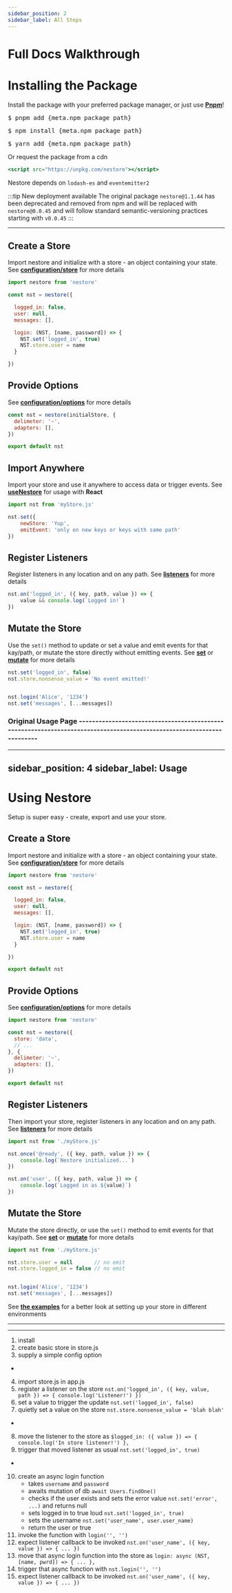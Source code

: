 ```yaml
---
sidebar_position: 2
sidebar_label: All Steps
---
```



# Full Docs Walkthrough


# Installing the Package


Install the package with your preferred package manager, or just use **[Pnpm](https://pnpm.io/)**!


<Tabs>

<TabItem value="pnpm" label="Pnpm" default>
<pre>
$ pnpm add {meta.npm_package_path}
</pre>
</TabItem>

<TabItem value="npm" label="NPM" >
<pre>
$ npm install {meta.npm_package_path}
</pre>
</TabItem>

<TabItem value="yarn" label="Yarn" >
<pre>
$ yarn add {meta.npm_package_path}
</pre>
</TabItem>


</Tabs>

Or request the package from a cdn
```jsx
<script src="https://unpkg.com/nestore"></script>
```

Nestore depends on `lodash-es` and `eventemitter2`

:::tip New deployment available
The original package `nestore@1.1.44` has been deprecated and removed from npm and will be replaced with `nestore@0.0.45`
and will follow standard semantic-versioning practices starting with `v0.0.45`
:::



---



## Create a Store

Import nestore and initialize with a store - an object containing your state. See 
**[configuration/store](/docs/api/configuration/store)** for more details


```jsx title="myStore.js"
import nestore from 'nestore'

const nst = nestore({

  logged_in: false,
  user: null,
  messages: [],

  login: (NST, [name, password]) => {
    NST.set('logged_in', true)
    NST.store.user = name
  }

})
```




## Provide Options

See **[configuration/options](/docs/api/configuration/options)** for more details

```jsx 
const nst = nestore(initialStore, {
  delimeter: '~',
  adapters: [],
})

export default nst
```





## Import Anywhere

Import your store and use it anywhere to access data or trigger events. See **[useNestore](/docs/api/views/react/intro)** 
for usage with **React**

```jsx title="app.js"
import nst from 'myStore.js'

nst.set({
    newStore: 'Yup',
    emitEvent: 'only on new keys or keys with same path'
})
```





## Register Listeners

Register listeners in any location and on any path. See 
**[listeners](/docs/api/events/listeners)** for more details

```jsx
nst.on('logged_in', ({ key, path, value }) => {
    value && console.log(`Logged in!`)
})
```






## Mutate the Store

Use the `set()` method to update or set a value and emit events for that kay/path, or mutate the store
directly without emitting events. See **[set](/docs/api/store/set)** or 
**[mutate](/docs/api/store/mutators)** for more details

```jsx
nst.set('logged_in', false)
nst.store.nonsense_value = 'No event emitted!'


nst.login('Alice', '1234')
nst.set('messages', [...messages])
```



### Original Usage Page ----------------------------------------------------------------------------------------------------------------------

---
sidebar_position: 4
sidebar_label: Usage
---

# Using Nestore

Setup is super easy - create, export and use your store. 






## Create a Store

Import nestore and initialize with a store - an object containing your state. See 
**[configuration/store](/docs/api/configuration/store)** for more details


```jsx title="myStore.js"
import nestore from 'nestore'

const nst = nestore({

  logged_in: false,
  user: null,
  messages: [],

  login: (NST, [name, password]) => {
    NST.set('logged_in', true)
    NST.store.user = name
  }

})

export default nst
```




## Provide Options

See **[configuration/options](/docs/api/configuration/options)** for more details


```jsx 
import nestore from 'nestore'

const nst = nestore({
  store: 'data',
  // ...
}, {
  delimeter: '~',
  adapters: [],
})

export default nst
```




## Register Listeners

Then import your store, register listeners in any location and on any path. See 
**[listeners](/docs/api/events/listeners)** for more details

```jsx
import nst from './myStore.js'

nst.once('@ready', ({ key, path, value }) => {
    console.log(`Nestore initialized...`)
})

nst.on('user', ({ key, path, value }) => {
    console.log(`Logged in as ${value}`)
})
```






## Mutate the Store

Mutate the store directly, or use the `set()` method to emit events for that kay/path. See 
**[set](/docs/api/store/set)** or **[mutate](/docs/api/store/mutators)** for more details

```jsx
import nst from './myStore.js'

nst.store.user = null       // no emit
nst.store.logged_in = false // no emit


nst.login('Alice', '1234')
nst.set('messages', [...messages])
```




See **[the examples](/docs/category/examples)** for a better look at setting up your store in different environments


----------------------------------------------------------------------------------------------------------------------------------------------


---

1. install
2. create basic store in store.js
3. supply a simple config option
 -
4. import store.js in app.js
5. register a listener on the store `nst.on('logged_in', ({ key, value, path }) => { console.log('Listener!') })`
6. set a value to trigger the update `nst.set('logged_in', false)`
7. quietly set a value on the store `nst.store.nonsense_value = 'blah blah'`
 -
8. move the listener to the store as `$logged_in: ({ value }) => { console.log('In store listener!') },`
9. trigger that moved listener as usual `nst.set('logged_in', true)`
 -
10. create an async login function 
    - takes `username` and `password`
    - awaits mutation of db `await Users.findOne()`
    - checks if the user exists and sets the error value `nst.set('error', ...)` and returns null
    - sets logged in to true loud `nst.set('logged_in', true)`
    - sets the username `nst.set('user_name', user.user_name)`
    - return the user or true
11. invoke the function with `login('', '')`
12. expect listener callback to be invoked `nst.on('user_name', ({ key, value }) => { ... })`
13. move that async login function into the store as `login: async (NST, [name, pwrd]) => { ... },`
14. trigger that async function with `nst.login('', '')`
15. expect listener callback to be invoked `nst.on('user_name', ({ key, value }) => { ... })`
